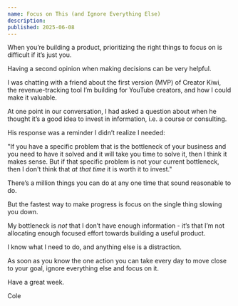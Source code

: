 ```yaml
---
name: Focus on This (and Ignore Everything Else)
description:
published: 2025-06-08
---
```


When you’re building a product, prioritizing the right things to focus on is difficult if it’s just you.

Having a second opinion when making decisions can be very helpful.

I was chatting with a friend about the first version (MVP) of Creator Kiwi, the revenue-tracking tool I’m building for YouTube creators, and how I could make it valuable.

At one point in our conversation, I had asked a question about when he thought it’s a good idea to invest in information, i.e. a course or consulting.

His response was a reminder I didn’t realize I needed:

"If you have a specific problem that is the bottleneck of your business and you need to have it solved and it will take you time to solve it, then I think it makes sense. But if that specific problem is not your current bottleneck, then I don't think that _at that time_ it is worth it to invest."

There’s a million things you can do at any one time that sound reasonable to do.

But the fastest way to make progress is focus on the single thing slowing you down.

My bottleneck is _not_ that I don’t have enough information - it’s that I’m not allocating enough focused effort towards building a useful product.

I know what I need to do, and anything else is a distraction.

As soon as you know the one action you can take every day to move close to your goal, ignore everything else and focus on it.

Have a great week.

Cole

